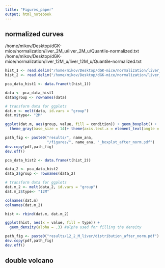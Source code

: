 ```yaml
---
title: "Figures_paper"
output: html_notebook
---
```



## normalized curves

/home/mikov/Desktop/dGK-mice/normalization/liver_2M_u/liver_2M_u/Quantile-normalized.txt
/home/mikov/Desktop/dGK-mice/normalization/liver_12M_u/liver_12M_u/Quantile-normalized.txt

```r
hist_1 <- read.delim("/home/mikov/Desktop/dGK-mice/normalization/liver_2M_u/liver_2M_u/Quantile-normalized.txt")
hist_2 <- read.delim("/home/mikov/Desktop/dGK-mice/normalization/liver_12M_u/liver_12M_u/Quantile-normalized.txt")
```


```r
pca_data_hist1 <- data.frame(t(hist_1))
```

```r
data <- pca_data_hist1
data$group <- rownames(data)
```

```r
# transform data for ggplots
dat.m <- melt(data, id.vars = "group")
dat.m$type<- "2M"

ggplot(dat.m, aes(group, value, fill = condition)) + geom_boxplot() + 
  theme_gray(base_size = 14)+ theme(axis.text.x = element_text(angle = 90))

path_fig <- paste0("results/", name_ana, 
                   "/figures/", name_ana, "_boxplot_after_norm.pdf")
dev.copy(pdf,path_fig)
dev.off()

```


```r
pca_data_hist2 <- data.frame(t(hist_2))
```

```r
data_2 <- pca_data_hist2
data_2$group <- rownames(data_2)
```

```r
# transform data for ggplots
dat.m_2 <- melt(data_2, id.vars = "group")
dat.m_2$type<- "12M"
```


```r
colnames(dat.m)
colnames(dat.m_2)
```

```r
hist <- rbind(dat.m, dat.m_2)
```


```r
ggplot(hist, aes(x = value, fill = type)) +
  geom_density(alpha = .3) #alpha used for filling the density

path_fig <- paste0("results/12_2_M_liver/distribution_after_norm.pdf")
dev.copy(pdf,path_fig)
dev.off()
```

## double volcano

```r

```
